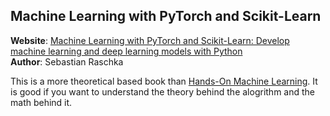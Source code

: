 
## Machine Learning with PyTorch and Scikit-Learn

<UnderConstruction />

**Website**: [Machine Learning with PyTorch and Scikit-Learn: Develop machine learning and deep learning models with Python](https://www.packtpub.com/product/machine-learning-with-pytorch-and-scikit-learn/9781801819312)\
**Author**: Sebastian Raschka

This is a more theoretical based book than [Hands-On Machine Learning](/books/machine/hands-on-machine-learning). It is good if you want to understand the theory behind the alogrithm and the math behind it.
